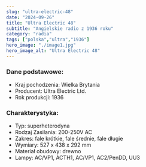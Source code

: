 ```yaml
---
slug: "ultra-electric-48"
date: "2024-09-26"
title: "Ultra Electric 48"
subtitle: "Angielskie radio z 1936 roku"
category: "radia"
tags: ["polska","ultra","1936"]
hero_image: "./image1.jpg"
hero_image_alt: "Ultra Electric 48"
---
```


### Dane podstawowe:

- Kraj pochodzenia: Wielka Brytania
- Producent: Ultra Electric Ltd.
- Rok produkcji: 1936

### Charakterystyka:

- Typ: superheterodyna
- Rodzaj Zasilania: 200-250V AC
- Zakres: fale krótkie, fale średnie, fale długie
- Wymiary: 527 x 438 x 292 mm
- Materiał obudowy: drewno
- Lampy: AC/VP1, ACTH1, AC/VP1, AC2/PenDD, UU3
